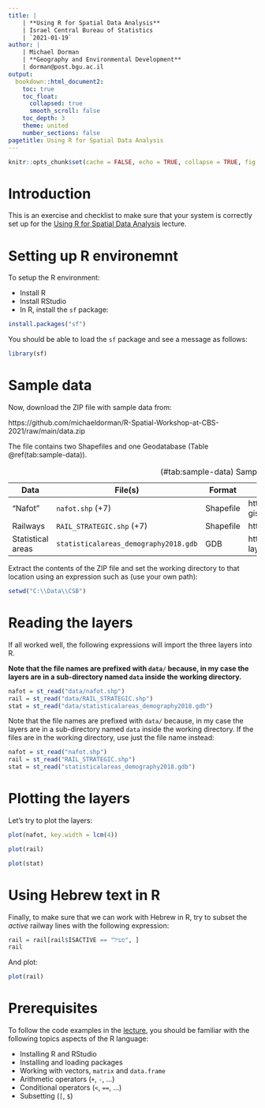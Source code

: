 ---
title: | 
    | **Using R for Spatial Data Analysis**
    | Israel Central Bureau of Statistics
    | `2021-01-19`
author: |
    | Michael Dorman
    | **Geography and Environmental Development**
    | dorman@post.bgu.ac.il
output: 
  bookdown::html_document2:
    toc: true
    toc_float:
      collapsed: true
      smooth_scroll: false
    toc_depth: 3
    theme: united
    number_sections: false
pagetitle: Using R for Spatial Data Analysis
---

```{r setup, include=FALSE}
knitr::opts_chunk$set(cache = FALSE, echo = TRUE, collapse = TRUE, fig.align = "center")
```

# Introduction

This is an exercise and checklist to make sure that your system is correctly set up for the [Using R for Spatial Data Analysis](index.html) lecture. 

# Setting up R environemnt

To setup the R environment:

* Install R
* Install RStudio
* In R, install the `sf` package:

```{r, eval=FALSE}
install.packages("sf")
```

You should be able to load the `sf` package and see a message as follows:

```{r}
library(sf)
```

# Sample data {-}

Now, download the ZIP file with sample data from:

https://github.com/michaeldorman/R-Spatial-Workshop-at-CBS-2021/raw/main/data.zip

The file contains two Shapefiles and one Geodatabase (Table \@ref(tab:sample-data)). 

| Data | File(s) | Format | Source | 
|----|----|----|------|
| "Nafot"           | `nafot.shp` (+7)                      | Shapefile | https://www.gov.il/he/Departments/Guides/info-gis |
| Railways          | `RAIL_STRATEGIC.shp` (+7)             | Shapefile | https://data.gov.il/dataset/rail_strategic | 
| Statistical areas | `statisticalareas_demography2018.gdb` | GDB       | https://www.cbs.gov.il/he/Pages/geo-layers.aspx |

Table: (\#tab:sample-data) Sample data

Extract the contents of the ZIP file and set the working directory to that location using an expression such as (use your own path):

```{r, eval=FALSE}
setwd("C:\\Data\\CSB")
```

# Reading the layers

If all worked well, the following expressions will import the three layers into R. 

**Note that the file names are prefixed with `data/` because, in my case the layers are in a sub-directory named `data` inside the working directory.**

```{r}
nafot = st_read("data/nafot.shp")
rail = st_read("data/RAIL_STRATEGIC.shp")
stat = st_read("data/statisticalareas_demography2018.gdb")
```

Note that the file names are prefixed with `data/` because, in my case the layers are in a sub-directory named `data` inside the working directory. If the files are in the working directory, use just the file name instead:

```{r, eval=FALSE}
nafot = st_read("nafot.shp")
rail = st_read("RAIL_STRATEGIC.shp")
stat = st_read("statisticalareas_demography2018.gdb")
```

# Plotting the layers

Let's try to plot the layers:

```{r}
plot(nafot, key.width = lcm(4))
```

```{r}
plot(rail)
```

```{r}
plot(stat)
```

# Using Hebrew text in R

Finally, to make sure that we can work with Hebrew in R, try to subset the *active* railway lines with the following expression:

```{r}
rail = rail[rail$ISACTIVE == "פעיל", ]
rail
```

And plot:

```{r}
plot(rail)
```

# Prerequisites

To follow the code examples in the [lecture](index.html), you should be familiar with the following topics aspects of the R language: 

* Installing R and RStudio
* Installing and loading packages
* Working with vectors, `matrix` and `data.frame`
* Arithmetic operators (`+`, `-`, ...)
* Conditional operators (`<`, `==`, ...)
* Subsetting (`[`, `$`)

